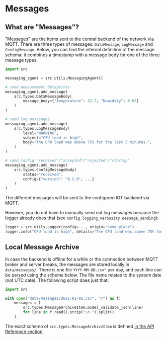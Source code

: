 # Messages

## What are "Messages"?

"Messages" are the items sent to the central backend of the network via MQTT. There are three types of messages: `DataMessage`, `LogMessage` and `ConfigMessage`. Below, you can find the internal definition of the message schema: it combines a timestamp with a message body for one of the three message types.

```python
import src

messaging_agent = src.utils.MessagingAgent()

# send measurement datapoints
messaging_agent.add_message(
    src.types.DataMessageBody(
        message_body={"temperature": 22.7, "humidity": 0.63}
    )
)

# send log messsages
messaging_agent.add_message(
    src.types.LogMessageBody(
        level="WARNING",
        subject="CPU load is high",
        body="The CPU load was above 75% for the last 5 minutes.",
    )
)

# send config "received"/"accepted"/"rejected"/"startup"
messaging_agent.add_message(
    src.types.ConfigMessageBody(
        status="received",
        config={"version": "0.2.0", ...}
    )
)
```

The different messages will be sent to the configured IOT backend via MQTT.

However, you do not have to manually send out log messages because the logger already does that (see `config.logging_verbosity.message_sending`):

```python
logger = src.utils.Logger(config=..., origin="some-place")
logger.info("CPU load is high", details="The CPU load was above 75% for the last 5 minutes.")
```

## Local Message Archive

In case the backend is offline for a while or the connection between MQTT broker and server breaks, the messages are stored locally in `data/messages/`. There is one file `YYYY-MM-DD.csv"` per day, and each line can be parsed using the schema below. The file name relates to the system date (not UTC date). The following script does just that:

```python
import src

with open("data/messages/2021-01-01.csv", "r") as f:
    messages = [
        src.types.MessageArchiveItem.model_validate_json(line)
        for line in f.read().strip("\n ").split()
    ]
```

The exact schema of `src.types.MessageArchiveItem` is defined [in the API Reference section](/api-reference/internal-communication).
